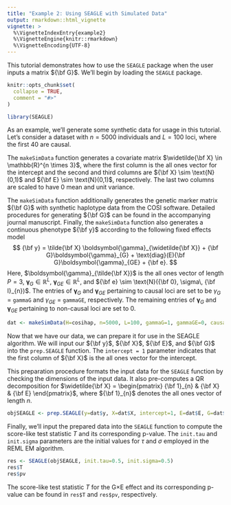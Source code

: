 ```yaml
---
title: "Example 2: Using SEAGLE with Simulated Data"
output: rmarkdown::html_vignette
vignette: >
  %\VignetteIndexEntry{example2}
  %\VignetteEngine{knitr::rmarkdown}
  %\VignetteEncoding{UTF-8}
---
```


This tutorial demonstrates how to use the `SEAGLE` package when the user inputs a matrix ${\bf G}$.  We'll begin by loading the `SEAGLE` package.

```r
knitr::opts_chunk$set(
  collapse = TRUE,
  comment = "#>"
)
```

```r
library(SEAGLE)
```

As an example, we'll generate some synthetic data for usage in this tutorial.  Let's consider a dataset with $n=5000$ individuals and $L=100$ loci, where the first $40$ are causal.  

The `makeSimData` function generates a covariate matrix $\widetilde{\bf X} \in \mathbb{R}^{n \times 3}$, where the first column is the all ones vector for the intercept and the second and third columns are ${\bf X} \sim \text{N}(0,1)$ and ${\bf E}  \sim \text{N}(0,1)$, respectively.  The last two columns are scaled to have $0$ mean and unit variance.

The `makeSimData` function additionally generates the genetic marker matrix ${\bf G}$ with synthetic haplotype data from the COSI software.  Detailed procedures for generating ${\bf G}$ can be found in the accompanying journal manuscript.  Finally, the `makeSimData` function also generates a continuous phenotype ${\bf y}$ according to the following fixed effects model
$$
{\bf y} = \tilde{\bf X} \boldsymbol{\gamma}_{\widetilde{\bf X}} + {\bf G}\boldsymbol{\gamma}_{G} + \text{diag}(E){\bf G}\boldsymbol{\gamma}_{GE} + {\bf e}.
$$
Here, $\boldsymbol{\gamma}_{\tilde{\bf X}}$ is the all ones vector of length $P=3$, $\boldsymbol{\gamma}_{G} \in \mathbb{R}^{L}$, $\boldsymbol{\gamma}_{GE}\in \mathbb{R}^{L}$, and ${\bf e} \sim \text{N}({\bf 0}, \sigma\, {\bf I}_{n})$.  The entries of $\boldsymbol{\gamma}_{G}$ and $\boldsymbol{\gamma}_{GE}$ pertaining to causal loci are set to be $\gamma_{G}$ = `gammaG` and $\gamma_{GE}$ = `gammaGE`, respectively. The remaining entries of $\boldsymbol{\gamma}_{G}$ and $\boldsymbol{\gamma}_{GE}$ pertaining to non-causal loci are set to $0$.

```r
dat <- makeSimData(H=cosihap, n=5000, L=100, gammaG=1, gammaGE=0, causal=40, seed=1)

```

Now that we have our data, we can prepare it for use in the SEAGLE algorithm. We will input our ${\bf y}$, ${\bf X}$, ${\bf E}$, and ${\bf G}$ into the `prep.SEAGLE` function.  The `intercept = 1` parameter indicates that the first column of ${\bf X}$ is the all ones vector for the intercept.

This preparation procedure formats the input data for the `SEAGLE` function by checking the dimensions of the input data.  It also pre-computes a QR decomposition for $\widetilde{\bf X} = \begin{pmatrix} {\bf 1}_{n} & {\bf X} & {\bf E} \end{pmatrix}$, where ${\bf 1}_{n}$ denotes the all ones vector of length $n$.

```r
objSEAGLE <- prep.SEAGLE(y=dat$y, X=dat$X, intercept=1, E=dat$E, G=dat$G)
```

Finally, we'll input the prepared data into the `SEAGLE` function to compute the score-like test statistic $T$ and its corresponding p-value.  The `init.tau` and `init.sigma` parameters are the initial values for $\tau$ and $\sigma$ employed in the REML EM algorithm.

```r
res <- SEAGLE(objSEAGLE, init.tau=0.5, init.sigma=0.5)
res$T
res$pv
```

The score-like test statistic $T$ for the G$\times$E effect and its corresponding p-value can be found in `res$T` and `res$pv`, respectively.

